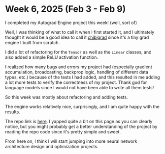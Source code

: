 # Week 6, 2025 (Feb 3 - Feb 9)

I completed my Autograd Engine project this week! (well, sort of)

Well, I was thinking of what to call it when I first started it, and I ultimately thought it would be a good idea to call it [chibigrad](https://jisho.org/word/%E7%A6%BF%E3%81%B3) since it's a tiny grad engine I built from scratch.

I did a lot of refactoring for the `Tensor` as well as the `Linear` classes, and also added a simple ReLU activation function.

I realized how many bugs and errors my project had (especially gradient accumulation, broadcasting, backprop logic, handling of different data types, etc.) because of the tests I had added, and this resulted in me adding a lot more tests to verify the correctness of my project. Thank god for language models since I would not have been able to write all them tests!

So this week was mostly about refactoring and adding tests.

The engine works relatively nice, surprisingly, and I am quite happy with the results.

The repo link is [here](https://github.com/sumitdotml/chibigrad). I yapped quite a bit on this page as you can clearly notice, but you might probably get a better understanding of the project by reading the repo code since it's pretty simple and sweet.

From here on, I think I will start jumping into more neural network architecture design and optimization projects.



